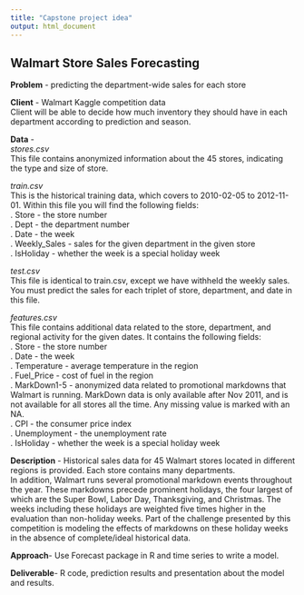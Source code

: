 ```yaml
---
title: "Capstone project idea"
output: html_document
---
```


## Walmart Store Sales Forecasting
**Problem**  - predicting the department-wide sales for each store  

**Client** - Walmart Kaggle competition data  
Client will be able to decide how much inventory they should have in each department according to prediction and season.  

**Data** -   
*stores.csv*  
This file contains anonymized information about the 45 stores, indicating the type and size of store.

*train.csv*  
This is the historical training data, which covers to 2010-02-05 to 2012-11-01. Within this file you will find the following fields:  
.	Store - the store number  
.	Dept - the department number  
.	Date - the week  
.	Weekly_Sales -  sales for the given department in the given store  
.	IsHoliday - whether the week is a special holiday week  

*test.csv*  
This file is identical to train.csv, except we have withheld the weekly sales. You must predict the sales for each triplet of store, department, and date in this file.

*features.csv*  
This file contains additional data related to the store, department, and regional activity for the given dates. It contains the following fields:  
.	Store - the store number  
.	Date - the week  
.	Temperature - average temperature in the region  
.	Fuel_Price - cost of fuel in the region  
.	MarkDown1-5 - anonymized data related to promotional markdowns that Walmart is running. MarkDown data is only available after Nov 2011, and is not available for all stores all the time. Any missing value is marked with an NA.  
.	CPI - the consumer price index  
.	Unemployment - the unemployment rate  
.	IsHoliday - whether the week is a special holiday week  

**Description** - Historical sales data for 45 Walmart stores located in different regions is provided. Each store contains many departments.  
In addition, Walmart runs several promotional markdown events throughout the year. These markdowns precede prominent holidays, the four largest of which are the Super Bowl, Labor Day, Thanksgiving, and Christmas. The weeks including these holidays are weighted five times higher in the evaluation than non-holiday weeks. Part of the challenge presented by this competition is modeling the effects of markdowns on these holiday weeks in the absence of complete/ideal historical data.  

**Approach**-  Use Forecast package in R and time series to write a model.  

**Deliverable**- R code, prediction results and presentation about the model and results.   
